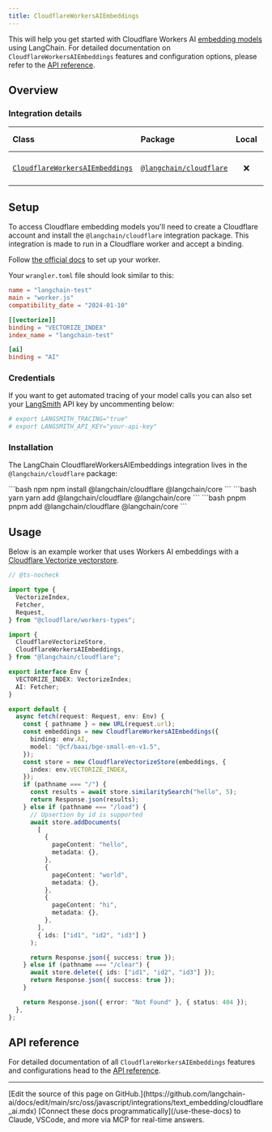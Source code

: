 ```yaml
---
title: CloudflareWorkersAIEmbeddings
---
```


This will help you get started with Cloudflare Workers AI [embedding models](/oss/javascript/integrations/text_embedding) using LangChain. For detailed documentation on `CloudflareWorkersAIEmbeddings` features and configuration options, please refer to the [API reference](https://api.js.langchain.com/classes/langchain_cloudflare.CloudflareWorkersAIEmbeddings.html).

## Overview

### Integration details

| Class | Package | Local | Py support | Downloads | Version |
| :--- | :--- | :---: | :---: |  :---: | :---: |
| [`CloudflareWorkersAIEmbeddings`](https://api.js.langchain.com/classes/langchain_cloudflare.CloudflareWorkersAIEmbeddings.html) | [`@langchain/cloudflare`](https://npmjs.com/@langchain/cloudflare) | ❌ | ❌ | ![NPM - Downloads](https://img.shields.io/npm/dm/@langchain/cloudflare?style=flat-square&label=%20&) | ![NPM - Version](https://img.shields.io/npm/v/@langchain/cloudflare?style=flat-square&label=%20&) |

## Setup

To access Cloudflare embedding models you'll need to create a Cloudflare account and install the `@langchain/cloudflare` integration package. This integration is made to run in a Cloudflare worker and accept a binding.

Follow [the official docs](https://developers.cloudflare.com/workers-ai/get-started/workers-wrangler/) to set up your worker.

Your `wrangler.toml` file should look similar to this:

```toml
name = "langchain-test"
main = "worker.js"
compatibility_date = "2024-01-10"

[[vectorize]]
binding = "VECTORIZE_INDEX"
index_name = "langchain-test"

[ai]
binding = "AI"
```

### Credentials

If you want to get automated tracing of your model calls you can also set your [LangSmith](https://docs.smith.langchain.com/) API key by uncommenting below:

```bash
# export LANGSMITH_TRACING="true"
# export LANGSMITH_API_KEY="your-api-key"
```

### Installation

The LangChain CloudflareWorkersAIEmbeddings integration lives in the `@langchain/cloudflare` package:

<CodeGroup>
```bash npm
npm install @langchain/cloudflare @langchain/core
```
```bash yarn
yarn add @langchain/cloudflare @langchain/core
```
```bash pnpm
pnpm add @langchain/cloudflare @langchain/core
```
</CodeGroup>

## Usage

Below is an example worker that uses Workers AI embeddings with a [Cloudflare Vectorize vectorstore](/oss/javascript/integrations/vectorstores/cloudflare_vectorize/).

```typescript
// @ts-nocheck

import type {
  VectorizeIndex,
  Fetcher,
  Request,
} from "@cloudflare/workers-types";

import {
  CloudflareVectorizeStore,
  CloudflareWorkersAIEmbeddings,
} from "@langchain/cloudflare";

export interface Env {
  VECTORIZE_INDEX: VectorizeIndex;
  AI: Fetcher;
}

export default {
  async fetch(request: Request, env: Env) {
    const { pathname } = new URL(request.url);
    const embeddings = new CloudflareWorkersAIEmbeddings({
      binding: env.AI,
      model: "@cf/baai/bge-small-en-v1.5",
    });
    const store = new CloudflareVectorizeStore(embeddings, {
      index: env.VECTORIZE_INDEX,
    });
    if (pathname === "/") {
      const results = await store.similaritySearch("hello", 5);
      return Response.json(results);
    } else if (pathname === "/load") {
      // Upsertion by id is supported
      await store.addDocuments(
        [
          {
            pageContent: "hello",
            metadata: {},
          },
          {
            pageContent: "world",
            metadata: {},
          },
          {
            pageContent: "hi",
            metadata: {},
          },
        ],
        { ids: ["id1", "id2", "id3"] }
      );

      return Response.json({ success: true });
    } else if (pathname === "/clear") {
      await store.delete({ ids: ["id1", "id2", "id3"] });
      return Response.json({ success: true });
    }

    return Response.json({ error: "Not Found" }, { status: 404 });
  },
};
```

## API reference

For detailed documentation of all `CloudflareWorkersAIEmbeddings` features and configurations head to the [API reference](https://api.js.langchain.com/classes/langchain_cloudflare.CloudflareWorkersAIEmbeddings.html).

---

<Callout icon="pen-to-square" iconType="regular">
    [Edit the source of this page on GitHub.](https://github.com/langchain-ai/docs/edit/main/src/oss/javascript/integrations/text_embedding/cloudflare_ai.mdx)
</Callout>
<Tip icon="terminal" iconType="regular">
    [Connect these docs programmatically](/use-these-docs) to Claude, VSCode, and more via MCP for    real-time answers.
</Tip>
